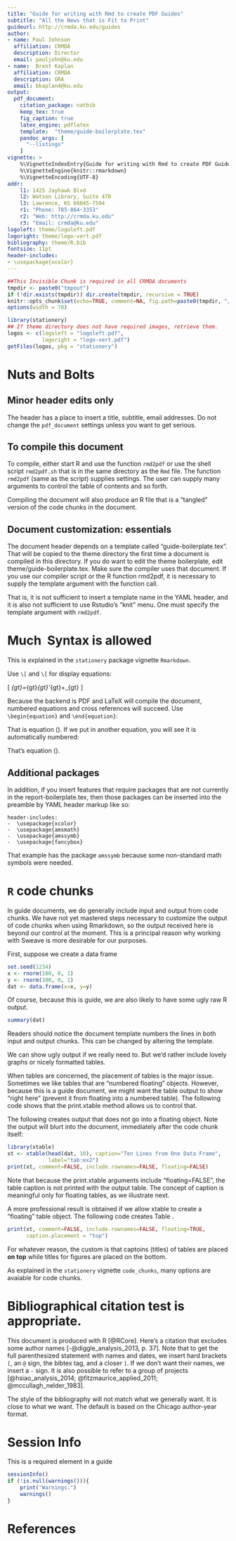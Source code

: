 ```yaml
---
title: "Guide for writing with Rmd to create PDF Guides"
subtitle: "All the News that is Fit to Print"
guideurl: http://crmda.ku.edu/guides
author:
- name: Paul Johnson 
  affiliation: CRMDA
  description: Director
  email: pauljohn@ku.edu
- name:  Brent Kaplan 
  affiliation: CRMDA
  description: GRA
  email: bkaplan4@ku.edu
output: 
  pdf_document:
    citation_package: natbib
    keep_tex: true
    fig_caption: true
    latex_engine: pdflatex
    template:  "theme/guide-boilerplate.tex"
    pandoc_args: [
      "--listings"
    ]
vignette: >
    %\VignetteIndexEntry{Guide for writing with Rmd to create PDF Guides}
    %\VignetteEngine{knitr::rmarkdown}
    %\VignetteEncoding{UTF-8}	
addr:
    l1: 1425 Jayhawk Blvd
    l2: Watson Library, Suite 470
    l3: Lawrence, KS 66045-7594
    r1: "Phone: 785-864-3353"
    r2: "Web: http://crmda.ku.edu"
    r3: "Email: crmda@ku.edu"
logoleft: theme/logoleft.pdf
logoright: theme/logo-vert.pdf
bibliography: theme/R.bib
fontsize: 11pt
header-includes:
- \usepackage{xcolor}
---
```


```r
##This Invisible Chunk is required in all CRMDA documents
tmpdir <- paste0("tmpout")
if (!dir.exists(tmpdir)) dir.create(tmpdir, recursive = TRUE)
knitr::opts_chunk$set(echo=TRUE, comment=NA, fig.path=paste0(tmpdir, "/p-"))
options(width = 70)
```

```r
library(stationery)
## If theme directory does not have required images, retrieve them. 
logos <- c(logoleft = "logoleft.pdf", 
           logoright = "logo-vert.pdf")
getFiles(logos, pkg = "stationery")
```

# Nuts and Bolts

## Minor header edits only

The header has a place to insert a title, subtitle, email
addresses. Do not change the `pdf_document` settings unless you want
to get serious.

## To compile this document

To compile, either start R and use the function `rmd2pdf` or use the
shell script `rmd2pdf.sh` that is in the same directory as the `Rmd`
file. The function `rmd2pdf` (same as the script) supplies settings. The
user can supply many arguments to control the table of contents and so
forth.

Compiling the document will also produce an R file that is a "tangled"
version of the code chunks in the document.

## Document customization: essentials


The document header depends on a \LaTeX template called
"guide-boilerplate.tex".  That will be copied to the theme directory
the first time a document is compiled in this directory. If you do
want to edit the theme boilerplate, edit
theme/guide-boilerplate.tex. Make sure the compiler uses that
document.  If you use our compiler script or the R function rmd2pdf,
it is necessary to supply the template argument with the function
call.

That is, it is not sufficient to insert a template name in the YAML
header, and it is also not sufficient to use Rstudio's "knit" menu.
One must specify the template argument with `rmd2pdf`.


# Much \LaTeX\ Syntax is allowed

This is explained in the `stationery` package vignette `Rmarkdown`.

Use `\[` and `\[` for display equations:

\[
\Sigma_{gt}=\Lambda_{gt}\Psi_{gt}\Lambda'_{gt}+\Theta_{gt}
\]

Because the backend is PDF and LaTeX will compile the document,
numbered equations and cross references will succeed. Use
`\begin{equation}` and `\end{equation}`:

\begin{equation}
\Sigma_{gt}=\Lambda_{gt}\Psi_{gt}\Lambda'_{gt}+\Theta_{gt}\label{eq:sem}
\end{equation}

That is equation (\ref{eq:sem}). If we put in another equation, you
will see it is automatically numbered:

\begin{equation}
y_i=\beta_0 + \beta_{1}X_i\label{eq:reg}
\end{equation}

That's equation (\ref{eq:reg}).

## Additional packages

In addition, if you insert \LaTeX features that require packages
that are not currently in the report-boilerplate.tex, then those
packages can be inserted into the preamble by YAML header markup like
so:

```
header-includes:
-  \usepackage{xcolor}
-  \usepackage{amsmath}
-  \usepackage{amssymb}
-  \usepackage{fancybox}
```

That example has the package `amssymb` because some non-standard math
symbols were needed.


# `R` code chunks


In guide documents, we do generally include input and output from code
chunks. We have not yet mastered steps necessary to customize the
output of code chunks when using Rmarkdown, so the output received
here is beyond our control at the moment. This is a principal reason
why working with Sweave is more desirable for our purposes.

First, suppose we create a data frame

```r
set.seed(1234)
x <- rnorm(100, 0, 1)
y <- rnorm(100, 0, 1)
dat <- data.frame(x=x, y=y)
```

Of course, because this is guide, we are also likely to have some ugly
raw R output.

```r
summary(dat)
```

Readers should notice the document template numbers the lines in both
input and output chunks. This can be changed by altering the template.

We can show ugly output if we really need to. But we'd rather include
lovely graphs or nicely formatted \LaTeX tables.

When tables are concerned, the placement of tables is the major issue.
Sometimes we like tables that are "numbered floating"
objects. However, because this is a guide document, we might want the
\LaTeX table output to show "right here" (prevent it from floating
into a numbered table). The following code shows that the print.xtable
method allows us to control that.  

The following creates output that does not go into a floating
object. Note
the output will blurt into the document, immediately after the code
chunk itself:

```r
library(xtable)
xt <- xtable(head(dat, 10), caption="Ten Lines from One Data Frame",
             label="tab:ex2")
print(xt, comment=FALSE, include.rownames=FALSE, floating=FALSE)
```
Note that because the print.xtable arguments include "floating=FALSE",
the table caption is not printed with the output table.  The concept
of caption is meaningful only for floating tables, as we illustrate next.

A more professional result is obtained if we allow xtable to create a
"floating" table object.  The following code creates Table
\ref{tab:ex2}.

```r
print(xt, comment=FALSE, include.rownames=FALSE, floating=TRUE,
      caption.placement = "top")
```

For whatever reason, the custom is that captoins (titles) of tables are placed
**on top** while titles for figures are placed on the bottom.

As explained in the `stationery` vignette `code_chunks`, many 
options are avaiable for code chunks.


# Bibliographical citation test is appropriate. {-}

This document is produced with R [@RCore]. Here's a citation that
excludes some author names [-@diggle_analysis_2013, p. 37]. Note that
to get the full parenthesized statement with names and dates, we
insert hard brackets `[`, an `@` sign, the bibtex tag, and a closer
`]`. If we don't want their names, we insert a `-` sign. It is also
possible to refer to a group of projects [@hsiao_analysis_2014;
@fitzmaurice_applied_2011; @mccullagh_nelder_1983].

The style of the bibliography will not match what we generally
want. It is close to what we want. The default is 
based on the Chicago author-year format.


# Session Info

This is a required element in a guide

```r
sessionInfo()
if (!is.null(warnings())){
    print("Warnings:")
    warnings()
}
```

# References

